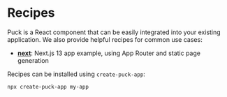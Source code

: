 # Recipes

Puck is a React component that can be easily integrated into your existing application. We also provide helpful recipes for common use cases:

- [**next**](https://github.com/measuredco/puck/tree/main/recipes/next): Next.js 13 app example, using App Router and static page generation

Recipes can be installed using `create-puck-app`:

```sh
npx create-puck-app my-app
```
